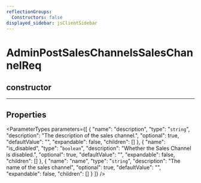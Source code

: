 ```yaml
---
reflectionGroups:
  Constructors: false
displayed_sidebar: jsClientSidebar
---
```



# AdminPostSalesChannelsSalesChannelReq

## constructor

___

## Properties

<ParameterTypes parameters={[
  {
    "name": "description",
    "type": "`string`",
    "description": "The description of the sales channel.",
    "optional": true,
    "defaultValue": "",
    "expandable": false,
    "children": []
  },
  {
    "name": "is_disabled",
    "type": "`boolean`",
    "description": "Whether the Sales Channel is disabled.",
    "optional": true,
    "defaultValue": "",
    "expandable": false,
    "children": []
  },
  {
    "name": "name",
    "type": "`string`",
    "description": "The name of the sales channel",
    "optional": true,
    "defaultValue": "",
    "expandable": false,
    "children": []
  }
]} />
